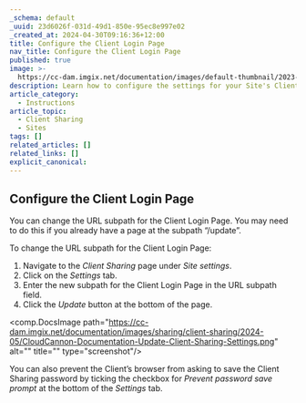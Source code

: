```yaml
---
_schema: default
_uuid: 23d6026f-031d-49d1-850e-95ec8e997e02
_created_at: 2024-04-30T09:16:36+12:00
title: Configure the Client Login Page
nav_title: Configure the Client Login Page
published: true
image: >-
  https://cc-dam.imgix.net/documentation/images/default-thumbnail/2023-Q4/CloudCannon-Documentation-Thumbnail.png
description: Learn how to configure the settings for your Site's Client Login Page.
article_category:
  - Instructions
article_topic:
  - Client Sharing
  - Sites
tags: []
related_articles: []
related_links: []
explicit_canonical:
---
```

## Configure the Client Login Page

You can change the URL subpath for the Client Login Page. You may need to do this if you already have a page at the subpath “/update”.

To change the URL subpath for the Client Login Page:

1. Navigate to the *Client Sharing* page under *Site settings*.
2. Click on the *Settings* tab.
3. Enter the new subpath for the Client Login Page in the URL subpath field.
4. Click the *Update* button at the bottom of the page.

<comp.DocsImage path="https://cc-dam.imgix.net/documentation/images/sharing/client-sharing/2024-05/CloudCannon-Documentation-Update-Client-Sharing-Settings.png" alt="" title="" type="screenshot"/>

You can also prevent the Client’s browser from asking to save the Client Sharing password by ticking the checkbox for *Prevent password save prompt* at the bottom of the *Settings* tab.